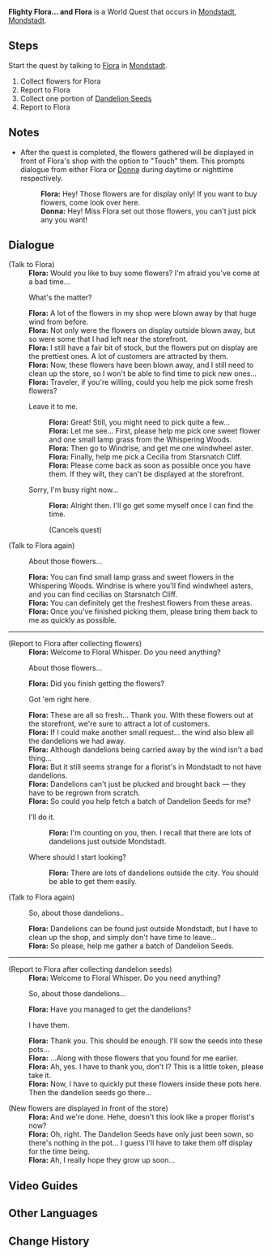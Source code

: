 {{Quest Infobox
|id            = 20740
|type          = World
|region        = Mondstadt
|area          = Starfell Valley
|summary       = [[Flora]] wants help collecting fresh flowers to put on display for her store.
|requirement   = Complete [[Song of the Dragon and Freedom]]
|startLocation = [[City of Mondstadt|Mondstadt]], [[Mondstadt]]
|exp           = 100
|rep           = Mondstadt
|repAmt        = 20
|other         = {{Card|Hero's Wit|5}}{{Card|Cecilia|5}}{{Card|Small Lamp Grass|5}}{{Card|Windwheel Aster|5}}
|characters    = Flora; Traveler
}}
'''Flighty Flora... and Flora''' is a World Quest that occurs in [[City of Mondstadt|Mondstadt]], [[Mondstadt]].

==Steps==
Start the quest by talking to [[Flora]] in [[Mondstadt]].
# Collect flowers for Flora
# Report to Flora
# Collect one portion of [[Dandelion Seed]]s
# Report to Flora

==Notes==
<!-- Any notes about the quests that do not pertain to the steps themselves. -->
*After the quest is completed, the flowers gathered will be displayed in front of Flora's shop with the option to "Touch" them. This prompts dialogue from either Flora or [[Donna]] during daytime or nighttime respectively.
*:'''Flora:''' Hey! Those flowers are for display only! If you want to buy flowers, come look over here.
*:'''Donna:''' Hey! Miss Flora set out those flowers, you can't just pick any you want!

==Dialogue==
{{Quest Description|[[Flora]] from the flower shop in [[Mondstadt]] is quite upset... It seems that many of her flowers have suddenly been blown away by the wind. She's looking for someone who could help her...}}
{{Dialogue start}}
;(Talk to Flora)
:'''Flora:''' Would you like to buy some flowers?  I'm afraid you've come at a bad time...
:{{DIcon}} What's the matter?
:'''Flora:''' A lot of the flowers in my shop were blown away by that huge wind from before.
:'''Flora:''' Not only were the flowers on display outside blown away, but so were some that I had left near the storefront.
:'''Flora:''' I still have a fair bit of stock, but the flowers put on display are the prettiest ones. A lot of customers are attracted by them.
:'''Flora:''' Now, these flowers have been blown away, and I still need to clean up the store, so I won't be able to find time to pick new ones...
:'''Flora:''' Traveler, if you're willing, could you help me pick some fresh flowers?
:{{DIcon}} Leave it to me.
::'''Flora:''' Great! Still, you might need to pick quite a few...
::'''Flora:''' Let me see... First, please help me pick one sweet flower and one small lamp grass from the Whispering Woods.
::'''Flora:''' Then go to Windrise, and get me one windwheel aster.
::'''Flora:''' Finally, help me pick a Cecilia from Starsnatch Cliff.
::'''Flora:''' Please come back as soon as possible once you have them. If they wilt, they can't be displayed at the storefront.
:{{DIcon}} Sorry, I'm busy right now...
::'''Flora:''' Alright then. I'll go get some myself once I can find the time.
::;(Cancels quest)

;(Talk to Flora again)
:{{DIcon|Quest}} About those flowers...
:'''Flora:''' You can find small lamp grass and sweet flowers in the Whispering Woods. Windrise is where you'll find windwheel asters, and you can find cecilias on Starsnatch Cliff.
:'''Flora:''' You can definitely get the freshest flowers from these areas.
:'''Flora:''' Once you've finished picking them, please bring them back to me as quickly as possible.

----

;(Report to Flora after collecting flowers)
:'''Flora:''' Welcome to Floral Whisper. Do you need anything?
:{{DIcon|Quest}} About those flowers...
:'''Flora:''' Did you finish getting the flowers?
:{{DIcon}} Got 'em right here.
:'''Flora:''' These are all so fresh... Thank you. With these flowers out at the storefront, we're sure to attract a lot of customers.
:'''Flora:''' If I could make another small request... the wind also blew all the dandelions we had away.
:'''Flora:''' Although dandelions being carried away by the wind isn't a bad thing...
:'''Flora:''' But it still seems strange for a florist's in Mondstadt to not have dandelions.
:'''Flora:''' Dandelions can't just be plucked and brought back &mdash; they have to be regrown from scratch.
:'''Flora:''' So could you help fetch a batch of Dandelion Seeds for me?
:{{DIcon}} I'll do it.
::'''Flora:''' I'm counting on you, then. I recall that there are lots of dandelions just outside Mondstadt.
:{{DIcon}} Where should I start looking?
::'''Flora:''' There are lots of dandelions outside the city. You should be able to get them easily.

;(Talk to Flora again)
:{{DIcon|Quest}} So, about those dandelions..
:'''Flora:''' Dandelions can be found just outside Mondstadt, but I have to clean up the shop, and simply don't have time to leave...
:'''Flora:''' So please, help me gather a batch of Dandelion Seeds.

----

;(Report to Flora after collecting dandelion seeds)
:'''Flora:''' Welcome to Floral Whisper. Do you need anything?
:{{DIcon|Quest}} So, about those dandelions...
:'''Flora:''' Have you managed to get the dandelions?
:{{DIcon}} I have them.
:'''Flora:''' Thank you. This should be enough. I'll sow the seeds into these pots...
:'''Flora:''' ...Along with those flowers that you found for me earlier.
:'''Flora:''' Ah, yes. I have to thank you, don't I? This is a little token, please take it.
:'''Flora:''' Now, I have to quickly put these flowers inside these pots here. Then the dandelion seeds go there...

;(New flowers are displayed in front of the store)
:'''Flora:''' And we're done. Hehe, doesn't this look like a proper florist's now?
:'''Flora:''' Oh, right. The Dandelion Seeds have only just been sown, so there's nothing in the pot... I guess I'll have to take them off display for the time being.
:'''Flora:''' Ah, I really hope they grow up soon...
{{Dialogue end}}

==Video Guides==
{{EVT
|video1   = IpW5RcG4gl4
|caption1 = Flighty Flora... and Flora

|video2   = jVpFvz0r8t8
|caption2 = Flighty Flora... and Flora Guide
}}

==Other Languages==
{{Other Languages
|en      = Flighty Flora... and Flora
|zhs     = 轻飘飘的花与芙萝拉
|zhs_rm  = Qīngpiāopiāo de Huā Yǔ Fúluólā
|zht     = 輕飄飄的花與芙蘿拉
|zht_rm  = Qīngpiāopiāo de Huā Yǔ Fúluólā
|zh_tl   = Flighty Flower and Flora
|ja      = ふわふわした花とフローラ
|ja_rm   = Fuwafuwa Shita Hana to Furoora
|ja_tl   = Flown Flower and Flora
|ko      = 하늘하늘 흩날리는 꽃과 플로라
|ko_rm   = Haneulhaneul Heunnallineun Kkot-gwa Peullora
|ko_tl   = Buoyantly Fluttering Flower and Flora
|es      = Flora y las flores flotantes
|es_tl   = Flora and the Floating Flowers
|fr      = Flora, les fleurs et le vent
|fr_tl   = Flora, the Flowers and the Wind
|ru      = Унесённые цветы Флоры
|ru_tl   = 
|th      = ดอกไม้ที่ล่องลอยไปตามลมและ Flora
|th_rm   = 
|th_tl   = 
|vi      = Flora và những đóa hoa
|vi_tl   = 
|de      = Fleißige Flora und das fliegende Pflänzchen
|de_tl   = Diligent Flora and the Flying Plantlet
|id      = Bunga dan Flora
|id_tl   = Flower and Flora
|pt      = Flora e as flores voadoras
|pt_tl   = 
}}

==Change History==
{{Change History|1.0}}